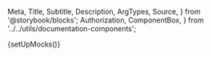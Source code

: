   Meta,
  Title,
  Subtitle,
  Description,
  ArgTypes,
  Source,
} from '@storybook/blocks';
  Authorization,
  ComponentBox,
} from '../../utils/documentation-components';

{setUpMocks()}

<Meta
  title="Payment Facilitation/Refund Payment"
  Components="justifi-refund-payment"
  of={JustifiRefundPayment}
/>

<Title />

---

Component to render a form for partially or fully refunding a payment based on based on a provided payment ID.

# Index

---

- [Props, events and methods](#props-events-and-methods)
- [Authorization](#authorization)
- [Example usage](#example-usage)

# Props, events and methods

---

<ArgTypes exclude={['Theme']} />

# Authorization

---

<Authorization
  actions={['write']}
  entity="account"
  identification="account_id"
/>


# Example Usage

---

<ComponentBox>
  <justifi-refund-payment
    payment-id="payment_123"
    account-id="acc_123"
    auth-token="web-component-token"
  />
</ComponentBox>

---

<Source dark language="html" code={example} />
